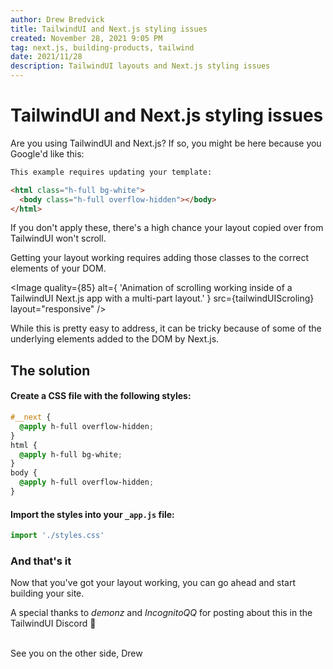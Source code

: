 ```yaml
---
author: Drew Bredvick
title: TailwindUI and Next.js styling issues
created: November 28, 2021 9:05 PM
tag: next.js, building-products, tailwind
date: 2021/11/28
description: TailwindUI layouts and Next.js styling issues
---
```




<OGImage />

# TailwindUI and Next.js styling issues

Are you using TailwindUI and Next.js? If so, you might be here because you Google'd like this:

```html
This example requires updating your template:

<html class="h-full bg-white">
  <body class="h-full overflow-hidden"></body>
</html>
```

If you don't apply these, there's a high chance your layout copied over from TailwindUI won't scroll.

Getting your layout working requires adding those classes to the correct elements of your DOM.

<Image
  quality={85}
  alt={
    'Animation of scrolling working inside of a TailwindUI Next.js app with a multi-part layout.'
  }
  src={tailwindUIScroling}
  layout="responsive"
/>

While this is pretty easy to address, it can be tricky because of some of the underlying elements added to the DOM by Next.js.

## The solution

#### Create a CSS file with the following styles:

```css
#__next {
  @apply h-full overflow-hidden;
}
html {
  @apply h-full bg-white;
}
body {
  @apply h-full overflow-hidden;
}
```

#### Import the styles into your `_app.js` file:

```jsx
import './styles.css'
```

### And that's it

Now that you've got your layout working, you can go ahead and start building your site.

A special thanks to _demonz_ and _IncognitoQQ_ for posting about this in the TailwindUI Discord 🙏

<TweetEmbed id="1465061809426157577" />

<br />
<div className="pt-4">
  <span style={{ fontStyle: 'italic', margin: '0 0 0 0', padding: '0 0 0 0' }}>
    See you on the other side,
  </span>
  <span
    className="text-xl"
    style={{
      fontStyle: 'italic',
      marginTop: '0px',
      paddingTop: '0px',
      fontFamily: 'Qwigley'
    }}
  >
    Drew
  </span>
</div>

